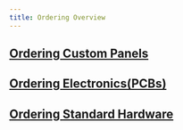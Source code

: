 ```yaml
---
title: Ordering Overview
---
```


## [Ordering Custom Panels](./custom_panels/custom_panels.qmd)
## [Ordering Electronics(PCBs)](./electronics/electronics.qmd)
## [Ordering Standard Hardware](./standard_hardware/standard_hardware.qmd)